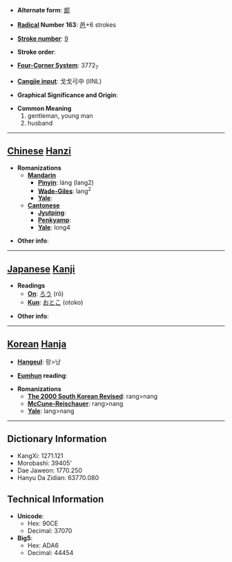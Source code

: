 * '''Alternate form''': [[郞]]

* '''[[Wiktionary:Chinese radical index| Radical]] Number 163''': [[Wiktionary:Chinese radical index 邑|邑]]+6 strokes

* '''[[Wiktionary:Chinese total strokes index|Stroke number]]''': [[Wiktionary:Chinese total strokes index 9|9]]

* '''Stroke order''': 

* '''[[Wiktionary:Chinese four corner index|Four-Corner System]]''': 3772<sub>7</sub>

* '''[[Wiktionary:Chinese Cangjie index|Cangjie input]]''': 戈戈弓中 (IINL)

* '''Graphical Significance and Origin''': 

* '''Common Meaning'''
*#gentleman, young man
*# husband


----

== [[Chinese]] [[Hanzi]] ==

* '''Romanizations'''
** '''[[Mandarin]]'''
*** '''[[Pinyin]]''': láng (lang2)
*** '''[[Wade-Giles]]''': lang<sup>2</sup>
*** '''[[Yale]]''': 
** '''[[Cantonese]]'''
*** '''[[Jyutping]]''':
*** '''[[Penkyamp]]''': 
*** '''[[Yale]]''': long4

* '''Other info''': 

----

== [[Japanese]] [[Kanji]] ==

* '''Readings'''
** '''[[On]]''': [[ろう]] (rō)
** '''[[Kun]]''': [[おとこ]] (otoko)

* '''Other info''':  

----

== [[Korean]] [[Hanja]] ==

* '''[[Hangeul]]''': 랑>낭

* '''[[Eumhun]] reading''': 

* '''Romanizations'''
** '''[[The 2000 South Korean Revised Romanization|The 2000 South Korean Revised]]''': rang>nang
** '''[[McCune-Reischauer]]''': rang>nang
** '''[[Yale]]''': lang>nang

----

== Dictionary Information ==

* KangXi: 1271.121
* Morobashi: 39405'
* Dae Jaweon: 1770.250
* Hanyu Da Zidian: 63770.080

== Technical Information ==

* '''Unicode''':
** Hex: 90CE
** Decimal: 37070
* '''Big5''':
** Hex: ADA6
** Decimal: 44454